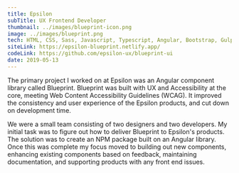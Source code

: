 ```yaml
---
title: Epsilon
subTitle: UX Frontend Developer
thumbnail: ../images/blueprint-icon.png
image: ../images/blueprint.png
tech: HTML, CSS, Sass, Javascript, Typescript, Angular, Bootstrap, Gulp, npm
siteLink: https://epsilon-blueprint.netlify.app/
codeLink: https://github.com/epsilon-ux/blueprint-ui
date: 2019-05-13
---
```


The primary project I worked on at Epsilon was an Angular component library called Blueprint. Blueprint was built with UX and Accessibility at the core, meeting Web Content Accessibility Guidelines (WCAG). It improved the consistency and user experience of the Epsilon products, and cut down on development time.

We were a small team consisting of two designers and two developers. My initial task was to figure out how to deliver Blueprint to Epsilon's products. The solution was to create an NPM package built on an Angular library. Once this was complete my focus moved to building out new components, enhancing existing components based on feedback, maintaining documentation, and supporting products with any front end issues.